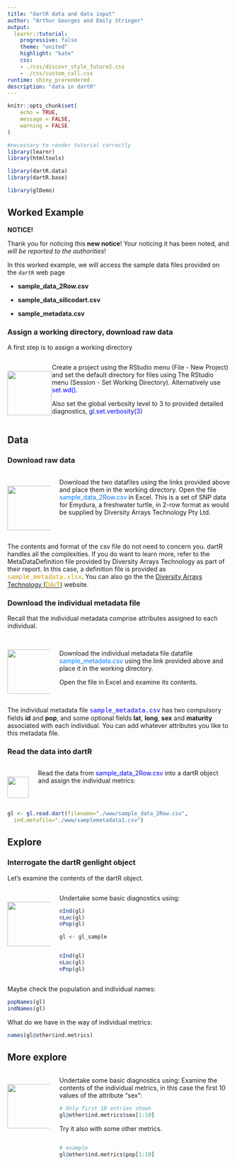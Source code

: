 ```yaml
---
title: "dartR data and data input"
author: "Arthur Georges and Emily Stringer"
output:
  learnr::tutorial:
    progressive: false
    theme: "united"
    highlight: "kate"
    css: 
    - ./css/discovr_style_future2.css
    - ./css/custom_call.css
runtime: shiny_prerendered
description: "data in dartR"
---
```


<html lang="en">

```r
knitr::opts_chunk$set(
	echo = TRUE,
	message = FALSE,
	warning = FALSE
)

#necessary to render tutorial correctly
library(learnr) 
library(htmltools)

library(dartR.data)
library(dartR.base)

library(glDemo)

```


## Worked Example

::: {.infobox .caution data-latex="{caution}"}
**NOTICE!**

Thank you for noticing this **new notice**! Your noticing it has
been noted, and _will be reported to the authorities_!

:::


In this worked example, we will access the sample data files provided on the `dartR` web page

-   **sample_data_2Row.csv**

-   **sample_data_silicodart.csv**

-   **sample_metadata.csv**

### Assign a working directory, download raw data

A first step is to assign a working directory

::: {.my-solution icon="false"}

:::: {style="display: flex;"}

::: {.column width="20%"}

<br> ![](./images/task.png){#id .class width="100" height="100"}

:::

::: {.column width="80%"}

Create a project using the RStudio menu (File - New Project) and set the default directory for files using The RStudio menu (Session - Set Working Directory). Alternatively use [set.wd()]{style="color:blue;"}.

Also set the global verbosity level to 3 to provided detailed diagnostics, [gl.set.verbosity(3)]{style="color:blue;"}
:::

::::

:::



## Data 

### Download raw data

::: {.infobox icon="false"}
::: columns
::: {.column width="20%"}
<br> ![](./images/task.png){#id .class width="100" height="100"}
:::

::: {.column width="80%"}
Download the two datafiles using the links provided above and place them in the working directory. Open the file [sample_data_2Row.csv]{style="color:#007bff;"} in Excel. This is a set of SNP data for Emydura, a freshwater turtle, in 2-row format as would be supplied by Diversity Arrays Technology Pty Ltd.
:::
:::
:::

The contents and format of the csv file do not need to concern you. dartR handles all the complexities. If you do want to learn more, refer to the MetaDataDefinition file provided by Diversity Arrays Technology as part of their report. In this case, a definition file is provided as [sample_metadata.xlsx]{style="color:#cc9900; font-family: 'Courier New';"}. You can also go the the [Diversity Arrays Technology ([DArT]{style="color:#cc9900;"})](https://www.diversityarrays.com/) website.

### Download the individual metadata file

Recall that the individual metadata comprise attributes assigned to each individual.

::: {.infobox icon="false"}
::: columns
::: {.column width="20%"}
<br> ![](./images/task.png){#id .class width="100" height="100"}
:::

::: {.column width="80%"}
<br> Download the individual metadata file datafile [sample_metadata.csv]{style="color:#007bff;"} using the link provided above and place it in the working directory.

Open the file in Excel and examine its contents.
:::
:::
:::

The individual metadata file [sample_metadata.csv]{style="color:blue; font-family: 'Courier New';"} has two compulsory fields **id** and **pop**, and some optional fields **lat**, **long**, **sex** and **maturity** associated with each individual. You can add whatever attributes you like to this metadata file.

### Read the data into dartR

::: {.infobox icon="false"}
::: columns
::: {.column width="10%"}
<br> ![](./images/task.png){#id .class width="48" height="48"}
:::

::: {.column width="90%"}
Read the data from [sample_data_2Row.csv]{style="color:blue;"} into a dartR object and assign the individual metrics:
:::
:::
:::

```r
gl <- gl.read.dart(filename="./www/sample_data_2Row.csv",
  ind.metafile="./www/samplemetadata1.csv")
```

## Explore

### Interrogate the dartR genlight object

Let's examine the contents of the dartR object.

::: {.infobox icon="false"}
::: columns
::: {.column width="20%"}
<br> ![](./images/task.png){#id .class width="100" height="100"}
:::

::: {.column width="80%"}
Undertake some basic diagnostics using:

```r
nInd(gl)
nLoc(gl)
nPop(gl) 

```

```r
gl <- gl_sample 

```

```r

```

```r
nInd(gl)
nLoc(gl)
nPop(gl)

```


:::
:::
:::

Maybe check the population and individual names:

```r
popNames(gl)
indNames(gl)

```

What do we have in the way of individual metrics:

```r
names(gl@other$ind.metrics)
```

## More explore

::: {.infobox icon="false"}
::: columns
::: {.column width="20%"}
<br> ![](./images/task.png){#id .class width="100" height="100"}
:::

::: {.column width="80%"}
Undertake some basic diagnostics using: Examine the contents of the individual metrics, in this case the first 10 values of the attribute "sex":

```r
# Only first 10 entries shown
gl@other$ind.metrics$sex[1:10]

```

Try it also with some other metrics.

```r

```

```r
# example
gl@other$ind.metrics$pop[1:10]
```
:::

:::

:::
